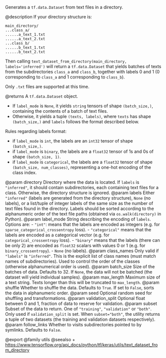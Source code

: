 Generates a `tf.data.Dataset` from text files in a directory.

@description
If your directory structure is:

```
main_directory/
...class_a/
......a_text_1.txt
......a_text_2.txt
...class_b/
......b_text_1.txt
......b_text_2.txt
```

Then calling `text_dataset_from_directory(main_directory,
labels='inferred')` will return a `tf.data.Dataset` that yields batches of
texts from the subdirectories `class_a` and `class_b`, together with labels
0 and 1 (0 corresponding to `class_a` and 1 corresponding to `class_b`).

Only `.txt` files are supported at this time.

@returns
A `tf.data.Dataset` object.

- If `label_mode` is `None`, it yields `string` tensors of shape
    `(batch_size,)`, containing the contents of a batch of text files.
- Otherwise, it yields a tuple `(texts, labels)`, where `texts`
    has shape `(batch_size,)` and `labels` follows the format described
    below.

Rules regarding labels format:

- if `label_mode` is `int`, the labels are an `int32` tensor of shape
    `(batch_size,)`.
- if `label_mode` is `binary`, the labels are a `float32` tensor of
    1s and 0s of shape `(batch_size, 1)`.
- if `label_mode` is `categorical`, the labels are a `float32` tensor
    of shape `(batch_size, num_classes)`, representing a one-hot
    encoding of the class index.

@param directory Directory where the data is located.
    If `labels` is `"inferred"`, it should contain
    subdirectories, each containing text files for a class.
    Otherwise, the directory structure is ignored.
@param labels Either `"inferred"`
    (labels are generated from the directory structure),
    `None` (no labels),
    or a list/tuple of integer labels of the same size as the number of
    text files found in the directory. Labels should be sorted according
    to the alphanumeric order of the text file paths
    (obtained via `os.walk(directory)` in Python).
@param label_mode String describing the encoding of `labels`. Options are:
    - `"int"`: means that the labels are encoded as integers
        (e.g. for `sparse_categorical_crossentropy` loss).
    - `"categorical"` means that the labels are
        encoded as a categorical vector
        (e.g. for `categorical_crossentropy` loss).
    - `"binary"` means that the labels (there can be only 2)
        are encoded as `float32` scalars with values 0 or 1
        (e.g. for `binary_crossentropy`).
    - `None` (no labels).
@param class_names Only valid if `"labels"` is `"inferred"`.
    This is the explicit list of class names
    (must match names of subdirectories). Used to control the order
    of the classes (otherwise alphanumerical order is used).
@param batch_size Size of the batches of data. Defaults to 32.
    If `None`, the data will not be batched
    (the dataset will yield individual samples).
@param max_length Maximum size of a text string. Texts longer than this will
    be truncated to `max_length`.
@param shuffle Whether to shuffle the data. Defaults to `True`.
    If set to `False`, sorts the data in alphanumeric order.
@param seed Optional random seed for shuffling and transformations.
@param validation_split Optional float between 0 and 1,
    fraction of data to reserve for validation.
@param subset Subset of the data to return.
    One of `"training"`, `"validation"` or `"both"`.
    Only used if `validation_split` is set.
    When `subset="both"`, the utility returns a tuple of two datasets
    (the training and validation datasets respectively).
@param follow_links Whether to visits subdirectories pointed to by symlinks.
    Defaults to `False`.

@export
@family utils
@seealso
+ <https://www.tensorflow.org/api_docs/python/tf/keras/utils/text_dataset_from_directory>
